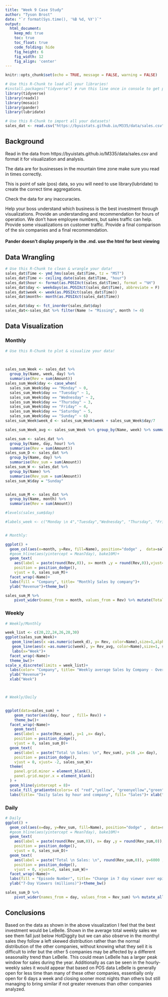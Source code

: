 ```yaml
---
title: "Week 9 Case Study"
author: "Tyson Brost"
date: "`r format(Sys.time(), '%B %d, %Y')`"
output:
  html_document:  
    keep_md: true
    toc: true
    toc_float: true
    code_folding: hide
    fig_height: 6
    fig_width: 12
    fig_align: 'center'
---
```


```r
knitr::opts_chunk$set(echo = TRUE, message = FALSE, warning = FALSE)
```

```r
# Use this R-Chunk to load all your libraries!
#install.packages("tidyverse") # run this line once in console to get package
library(tidyverse)
library(readxl)
library(mosaic)
library(pander)
library(lubridate)
```

```r
# Use this R-Chunk to import all your datasets!
sales_dat <- read.csv("https://byuistats.github.io/M335/data/sales.csv")
```

## Background

Read in the data from https://byuistats.github.io/M335/data/sales.csv and format it for visualization and analysis.

The data are for businesses in the mountain time zone make sure you read in times correctly.

This is point of sale (pos) data, so you will need to use library(lubridate) to create the correct time aggregations.

Check the data for any inaccuracies.

Help your boss understand which business is the best investment through visualizations.
Provide an understanding and recommendation for hours of operation.
We don’t have employee numbers, but sales traffic can help. Provide some visualizations on customer traffic.
Provide a final comparison of the six companies and a final recommendation.

#### Pander doesn't display properly in the .md. use the html for best viewing

## Data Wrangling

```r
# Use this R-Chunk to clean & wrangle your data!
sales_dat$Time <- ymd_hms(sales_dat$Time, tz = "MST")
sales_dat$Time <- ceiling_date(sales_dat$Time, "hour")
sales_dat$hour <- format(as.POSIXct(sales_dat$Time), format = "%H")
sales_dat$day <- weekdays(as.POSIXct(sales_dat$Time), abbreviate = F)
sales_dat$week <- week(as.POSIXct(sales_dat$Time))
sales_dat$month<- month(as.POSIXct(sales_dat$Time))

sales_dat$day <- fct_inorder(sales_dat$day)
sales_dat<-sales_dat %>% filter(Name != "Missing", month != 4)
```

## Data Visualization


### Monthly 

```r
# Use this R-Chunk to plot & visualize your data!
 
 

sales_sum_Week <- sales_dat %>% 
  group_by(Name, week, day) %>% 
  summarise(Rev = sum(Amount))
sales_sum_Week$day <- case_when(
  sales_sum_Week$day == "Monday" ~ 0,
  sales_sum_Week$day == "Tuesday" ~ 1,
  sales_sum_Week$day == "Wednesday" ~ 2,
  sales_sum_Week$day == "Thursday" ~ 3,
  sales_sum_Week$day == "Friday" ~ 4,
  sales_sum_Week$day == "Saturday" ~ 5,
  sales_sum_Week$day == "Sunday" ~ 6)
sales_sum_Week$week_d <- sales_sum_Week$week + sales_sum_Week$day/7

sales_sum_Week_avg <- sales_sum_Week %>% group_by(Name, week) %>% summarise(Rev_avg = mean(Rev))

sales_sum <- sales_dat %>% 
  group_by(Name, day, hour) %>% 
  summarise(Rev = sum(Amount))
sales_sum_D <- sales_dat %>% 
  group_by(Name, day) %>% 
  summarise(Rev_sum = sum(Amount))
sales_sum_W <- sales_dat %>% 
  group_by(Name) %>% 
  summarise(Rev_sum = sum(Amount))
sales_sum_W$day = "Sunday"


sales_sum_M <- sales_dat %>% 
  group_by(Name, month) %>% 
  summarise(Rev = sum(Amount))

#levels(sales_sum$day)

#labels_week <- c("Monday \n 4","Tuesday","Wednesday", "Thursday", "Friday", "Saturday", "Sunday")   


# Monthly:

ggplot() +
  geom_col(aes(x=month, y=Rev, fill=Name), position="dodge" ,  data=sales_sum_M)+
  #geom_hline(aes(yintercept = Mean7day), bake10M)+
  geom_text(
    aes(label = paste(round(Rev,0)), x= month ,y = round(Rev,0)),vjust=1.2,
    position = position_dodge(),
    vjust = 0, sales_sum_M)+
  facet_wrap(~Name)+
  labs(fill = "Company", title= "Monthly Sales by company")+ 
  ylab("Revenue")+theme_bw()

sales_sum_M %>% 
    pivot_wider(names_from = month, values_from = Rev) %>% mutate(Total = `5` + `6` +`7`) %>% pander(caption= "Monthly total Sales by Company")

```

### Weekly

```r
# Weekly/Monthly

week_list <- c(20,22,24,26,28,30)
ggplot(sales_sum_Week)+ 
   geom_line(aes(x =as.numeric(week_d), y= Rev, color=Name),size=1,alpha=0.25)+
   geom_line(aes(x =as.numeric(week), y= Rev_avg, color=Name),size=1, sales_sum_Week_avg)+
   labs(x="Week")+
  facet_wrap(~Name)+
  theme_bw()+
scale_x_discrete(limits = week_list)+
  labs(color= "Company", title= "Weekly average Sales by Company - Overlayed on Daily Sales")+ 
  ylab("Revenue")+
  xlab("Week")



# Weekly/Daily


ggplot(data=sales_sum) + 
    geom_raster(aes(day, hour , fill= Rev)) +
    theme_bw()+
  facet_wrap(~Name)+
    geom_text(
    aes(label = paste(Rev_sum), y=1 ,x= day),
    position = position_dodge(),
    vjust = 0, sales_sum_D)+
  geom_text(
    aes(label = paste("Total \n Sales: \n", Rev_sum), y=16 ,x= day),
    position = position_dodge(),
    vjust = 0, xjust= -2, sales_sum_W)+
  theme(
    panel.grid.minor = element_blank(),
    panel.grid.major.x = element_blank()
  ) +
  geom_hline(yintercept = 8)+
  scale_fill_gradientn(colors= c( "red","yellow", "greenyellow","green","darkgreen"))+
  labs(title= "Daily Sales by hour and company", fill= "Sales")+ xlab("Day")+ ylab("Hour")+ theme_bw() #scale_x_discrete(labels= labels_week)

```

### Daily

```r

# Daily
ggplot() +
  geom_col(aes(x=day, y=Rev_sum, fill=Name), position="dodge" ,  data=sales_sum_D)+
  #geom_hline(aes(yintercept = Mean7day), bake10M)+
  geom_text(
    aes(label = paste(round(Rev_sum,0)), x= day ,y = round(Rev_sum,0)),vjust=1.2,
    position = position_dodge(),
    vjust = 0, sales_sum_D)+
  geom_text(
    aes(label = paste("Total \n Sales: \n", round(Rev_sum,0)), y=6000 ,x= day),
    position = position_dodge(),
    vjust = 0, xjust=0, sales_sum_W)+
  facet_wrap(~Name)+
  labs(fill = "Episode Number", title= "Change in 7 day viewer over episode number by series")+ 
  ylab("7-Day Viewers (millions)")+theme_bw()

sales_sum_D %>%
    pivot_wider(names_from = day, values_from = Rev_sum) %>% mutate_all(~replace(., is.na(.), 0)) %>% mutate("Average Weekly"= case_when(`Sunday` > 0 ~ (`Monday` + `Tuesday` + `Wednesday` + `Thursday` + `Friday` + `Saturday` + `Sunday`)/7, `Sunday` <= 0  ~ (`Monday` + `Tuesday` + `Wednesday` + `Thursday` + `Friday` + `Saturday`)/6  )) %>% pander(caption= "Daily total Sales by Company")

```

## Conclusions

Based on the data as shown in the above visualization I feel that the best investment would be LeBelle. Shown in the average total weekly sales we see them fall just below HotDiggity but we can also observe in the monthyl sales they follow a left skewed distribution rather than the normal distribution of the other companies, without knowing what they sell it is difficult to infer but the other 5 companies may be affected by a different seasonality trend than LeBelle. This could mean LeBelle has a larger peak window for sales during the year. Additionally as can be seen in the hourly-weekly sales it would appear that based on POS data LeBelle is generally open for less time than many of these other companies, essentially only open for 6 days a week and closing sooner most nights than others but still managing to bring similar if not greater revenues than other companies analyzed.